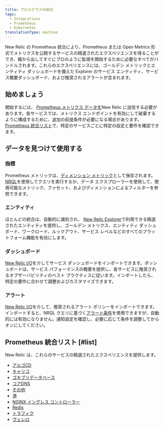 ```yaml
---
title: プロメテウスの統合
tags:
  - Integrations
  - Prometheus
  - Kubernetes
translationType: machine
---
```


New Relic の Prometheus 統合により、Prometheus または Open Metrics 形式でメトリクスを公開するサービスの精選されたエクスペリエンスを得ることができ、箱から出してすぐにプロのように監視を開始するために必要なすべてがバンドルされます。これらのエクスペリエンスには、ゴールデン メトリックとエンティティ ダッシュボードを備えた Explorer のサービス エンティティ、サービス概要ダッシュボード、および推奨されるアラートが含まれます。

## 始めましょう

開始するには、 [Prometheus メトリクス データを](https://docs.newrelic.com/docs/infrastructure/prometheus-integrations/get-started/send-prometheus-metric-data-new-relic)New Relic に送信する必要があります。各サービスでは、メトリクス エンドポイントを有効にして破棄するように構成するために、追加の前提条件が必要になる場合があります。[Prometheus 統合リスト](/docs/infrastructure/prometheus-integrations/integrations-list/integrations-list-intro#list)で、特定のサービスごとに特定の設定と要件を確認できます。

## データを見つけて使用する

### 指標

Prometheus メトリックは、[ディメンション メトリック](/docs/data-apis/understand-data/metric-data/query-metric-data-type/)として保存されます。[NRQL](/docs/telemetry-data-platform/get-data/apis/query-metric-data-type/)を使用してクエリを実行するか、データ エクスプローラーを使用して、使用可能なメトリック、ファセット、およびディメンションによるフィルターを参照できます。

### エンティティ

ほとんどの統合は、自動的に識別され、 [New Relic Explorer](/docs/new-relic-solutions/new-relic-one/core-concepts/new-relic-explorer-view-performance-across-apps-services-hosts/)で利用できる精選されたエンティティを提供し、ゴールデン メトリクス、エンティティ ダッシュボード、ワークロード、ルックアウト、サービス レベルなどのすべてのプラットフォーム機能を有効にします。

### ダッシュボード

[New Relic I/O](https://onenr.io/06vjAmnD3jP)を介してサービス ダッシュボードをインポートできます。ダッシュボードは、サービス パフォーマンスの概要を提供し、各サービスに推奨されるオブザーバビリティのベスト プラクティスに従います。インポートしたら、特定の要件に合わせて調整およびカスタマイズできます。

### アラート

[New Relic I/O](https://onenr.io/06vjAmnD3jP)を介して、推奨されるアラート ポリシーをインポートできます。インポートすると、NRQL クエリに基づく[アラート条件](/docs/alerts-applied-intelligence/new-relic-alerts/alert-conditions/create-nrql-alert-conditions)を使用できますが、自動的には有効になりません。通知設定を確認し、必要に応じて条件を調整してからオンにしてください。

## Prometheus 統合リスト [#list]

New Relic は、これらのサービスの精選されたエクスペリエンスを提供します。

* [アルゴCD](/docs/infrastructure/prometheus-integrations/integrations-list/argocd-integration)
* [キャリコ](/docs/infrastructure/prometheus-integrations/integrations-list/calico-integration)
* [ゴキブリデータベース](/docs/infrastructure/prometheus-integrations/integrations-list/cockroach-db-integration)
* [コアDNS](/docs/infrastructure/prometheus-integrations/integrations-list/core-dns-integration)
* [その他](/docs/infrastructure/prometheus-integrations/integrations-list/etcd-integration)
* [港](/docs/infrastructure/prometheus-integrations/integrations-list/harbor-integration)
* [NGINX イングレス コントローラー](/docs/infrastructure/prometheus-integrations/integrations-list/ingress-controller-integration)
* [Redis](/docs/infrastructure/prometheus-integrations/integrations-list/redis-integration)
* [トラフィク](/docs/infrastructure/prometheus-integrations/integrations-list/traefik-integration)
* [ヴェレロ](/docs/infrastructure/prometheus-integrations/integrations-list/velero-integration)